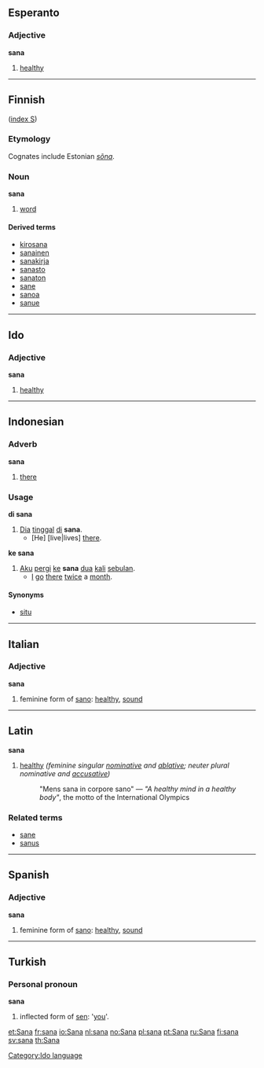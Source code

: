 == Esperanto ==
===Adjective===
'''sana'''

# [[healthy]]


----
== Finnish ==
([[Wiktionary:Finnish_index_s|index S]])

===Etymology===
Cognates include Estonian ''[[sõna]]''.

=== Noun ===
'''sana'''

#[[word]]

====Derived terms====
*[[kirosana]]
*[[sanainen]]
*[[sanakirja]]
*[[sanasto]]
*[[sanaton]]
*[[sane]]
*[[sanoa]]
*[[sanue]]


----
==Ido==
[[Category:Ido language]]
===Adjective===
'''sana'''

# [[healthy]]


----
== Indonesian ==
=== Adverb ===
'''sana'''

# [[there]]

=== Usage ===
'''di sana'''
# [[Dia]] [[tinggal]] [[di]] '''sana'''.
#* [He] [live|lives] [[there]].

'''ke sana'''
# [[aku|Aku]] [[pergi]] [[ke]] '''sana''' [[dua]] [[kali]] [[bulan|sebulan]].
#* [[I]] [[go]] [[there]] [[twice]] a [[month]].

====Synonyms====
* [[situ]]


----
==Italian==
===Adjective===
'''sana''' {{f}}

# feminine form of [[sano]]: [[healthy]], [[sound]]


----
==Latin==
'''sana''' {{f}}

# [[healthy]] ''(feminine singular [[nominative]] and [[ablative]]; neuter plural nominative and [[accusative]])''
#: "Mens sana in corpore sano" — ''"A healthy mind in a healthy body"'', the motto of the International Olympics

===Related terms===
*[[sane]]
*[[sanus]]


----
==Spanish==
===Adjective===
'''sana''' {{f}}

# feminine form of [[sano]]: [[healthy]], [[sound]]


-----
== Turkish ==
===Personal pronoun===
'''sana'''

#inflected form of [[sen]]: '[[you]]'.

[[et:Sana]]
[[fr:sana]]
[[io:Sana]]
[[nl:sana]]
[[no:Sana]]
[[pl:sana]]
[[pt:Sana]]
[[ru:Sana]]
[[fi:sana]]
[[sv:sana]]
[[th:Sana]]